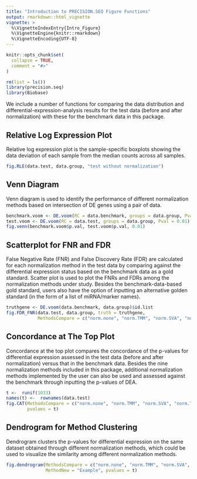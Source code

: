 ```yaml
---
title: "Introduction to PRECISION.SEQ Figure Functions"
output: rmarkdown::html_vignette
vignette: >
  %\VignetteIndexEntry{Intro_Figure}
  %\VignetteEngine{knitr::rmarkdown}
  %\VignetteEncoding{UTF-8}
---
```


```r
knitr::opts_chunk$set(
  collapse = TRUE,
  comment = "#>"
)
```

```r
rm(list = ls())
library(precision.seq)
library(Biobase)
```

We include a number of functions for comparing the data distribution and differential-expression-analysis results for the test data (before and after normalization) with these for the benchmark data in this package.


## Relative Log Expression Plot
Relative log expression plot is the sample-specific boxplots showing the data deviation of each sample from the median counts across all samples.
```r
fig.RLE(data.test, data.group, "test without normalization")
```


## Venn Diagram
Venn diagram is used to identify the performance of different normalization methods based on intersection of DE genes using a pair of data.
```r
benchmark.voom <- DE.voom(RC = data.benchmark, groups = data.group, Pval = 0.01)
test.voom <- DE.voom(RC = data.test, groups = data.group, Pval = 0.01)
fig.venn(benchmark.voom$p.val, test.voom$p.val, 0.01)
```


## Scatterplot for FNR and FDR
False Negative Rate (FNR) and False Discovery Rate (FDR) are calculated for each normalization method in the test data by comparing against the differential expression status based on the benchmark data as a gold standard. Scatter plot is used to plot the FNRs and FDRs among the normalization methods under study. Besides the benchmark-data-based gold standard, users also have the option of inputting an alternative golden standard (in the form of a list of miRNA/marker names). 
```r
truthgene <- DE.voom(data.benchmark, data.group)$id.list
fig.FDR_FNR(data.test, data.group, truth = truthgene,
            MethodsCompare = c("norm.none", "norm.TMM", "norm.SVA", "norm.TC"))
```


## Concordance at The Top Plot
Concordance at the top plot compares the concordance of the p-values for differential expression assessed in the test data (before and after normalization) versus that in the benchmark data. Besides the nine normalization methods included in this package, additional normalization methods implemented by the user can also be used and assessed against the benchmark through inputting the p-values of DEA.
```r
t <-  runif(1033)
names(t) <-  rownames(data.test)
fig.CAT(MethodsCompare = c("norm.none", "norm.TMM", "norm.SVA", "norm.TC"), MethodNew = "Example", 
        pvalues = t)
```


## Dendrogram for Method Clustering 
Dendrogram clusters the p-values for differential expression on the same dataset obtained through different normalization methods, which could be used to visualize the similarity among different normalization methods.
```r
fig.dendrogram(MethodsCompare = c("norm.none", "norm.TMM", "norm.SVA", "norm.TC", "norm.RUVr"), 
               MethodNew = "Example", pvalues = t)
```

